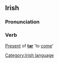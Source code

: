 ==Irish==
===Pronunciation===
{{IPA|[t&#690;ig&#690]}}
===Verb===
[[Present]] of '''[[tar#Irish|tar]]''' 'to [[come]]'

[[Category:Irish language]]